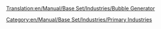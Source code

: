 [[Translation:en/Manual/Base Set/Industries/Bubble Generator]]
{{en/Manual/Base Set/Industries/Industries|Image=[[File:en/Manual/Base Set/Industries/BubbleGenerator.png]]
|name=Bubble Generator
|climates=[[en/Manual/Climates]]
|accepts=Nothing
|produces=[[en/Manual/Base Set/Cargos/Bubbles]]
|notes=Not present in other [[en/Manual/Climates]].
}}
[[Category:en/Manual/Base Set/Industries/Primary Industries]]